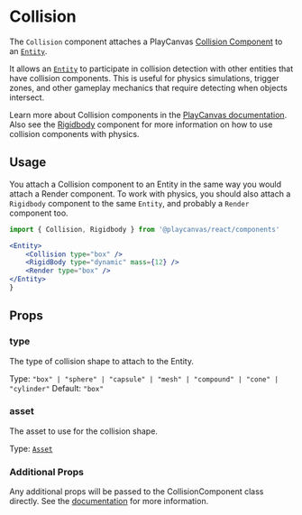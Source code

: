 # Collision

The `Collision` component attaches a PlayCanvas [Collision Component](https://api.playcanvas.com/classes/Engine.CollisionComponent.html) to an [`Entity`](/api/entity).

It allows an [`Entity`](/api/entity) to participate in collision detection with other entities that have collision components. This is useful for physics simulations, trigger zones, and other gameplay mechanics that require detecting when objects intersect.

Learn more about Collision components in the [PlayCanvas documentation](https://api.playcanvas.com/classes/Engine.CollisionComponent.html). Also see the [Rigidbody](/api/components/rigidbody) component for more information on how to use collision components with physics.

## Usage

You attach a Collision component to an Entity in the same way you would attach a Render component. To work with physics, you should also attach a `Rigidbody` component to the same `Entity`, and probably a `Render` component too.

```jsx copy
import { Collision, Rigidbody } from '@playcanvas/react/components'

<Entity>
    <Collision type="box" />
    <RigidBody type="dynamic" mass={12} />
    <Render type="box" />
</Entity>
}
```

## Props

### type
The type of collision shape to attach to the Entity.

Type: `"box" | "sphere" | "capsule" | "mesh" | "compound" | "cone" | "cylinder"`
Default: `"box"`

### asset
The asset to use for the collision shape.

Type: [`Asset`](https://api.playcanvas.com/classes/Engine.Asset.html)

### Additional Props

Any additional props will be passed to the CollisionComponent class directly. See the [documentation](https://api.playcanvas.com/classes/Engine.CollisionComponent.html) for more information.